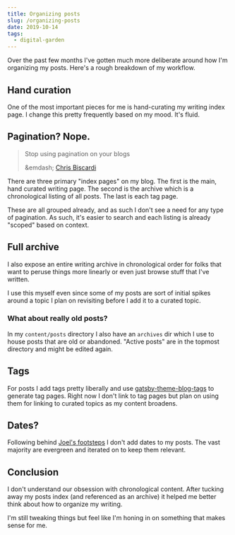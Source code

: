 ```yaml
---
title: Organizing posts
slug: /organizing-posts
date: 2019-10-14
tags:
  - digital-garden
---
```


Over the past few months I've gotten much more deliberate
around how I'm organizing my posts. Here's a rough breakdown
of my workflow.

## Hand curation

One of the most important pieces for me is hand-curating my
writing index page. I change this pretty frequently based on
my mood. It's fluid.

## Pagination? Nope.

> Stop using pagination on your blogs
>
> &emdash; [Chris Biscardi](https://twitter.com/chrisbiscardi/status/1172527924945096706)

There are three primary "index pages" on my blog. The first
is the main, hand curated writing page. The second is the archive
which is a chronological listing of all posts. The last is each
tag page.

These are all grouped already, and as such I don't see a need
for any type of pagination. As such, it's easier to search and
each listing is already "scoped" based on context.

## Full archive

I also expose an entire writing archive in chronological order
for folks that want to peruse things more linearly or even just
browse stuff that I've written.

I use this myself even since some of my posts are sort of initial
spikes around a topic I plan on revisiting before I add it to a
curated topic.

### What about really old posts?

In my `content/posts` directory I also have an `archives` dir which
I use to house posts that are old or abandoned. "Active posts" are
in the topmost directory and might be edited again.

## Tags

For posts I add tags pretty liberally and use
[gatsby-theme-blog-tags](https://npmjs.com/package/gatsby-theme-blog-tags) to
generate tag pages. Right now I don't link to tag pages but plan
on using them for linking to curated topics as my content broadens.

## Dates?

Following behind [Joel's footsteps](https://joelhooks.com/digital-garden)
I don't add dates to my posts. The vast majority are evergreen and
iterated on to keep them relevant.

## Conclusion

I don't understand our obsession with chronological content. After
tucking away my posts index (and referenced as an archive) it helped
me better think about how to organize my writing.

I'm still tweaking things but feel like I'm honing in on something
that makes sense for me.
